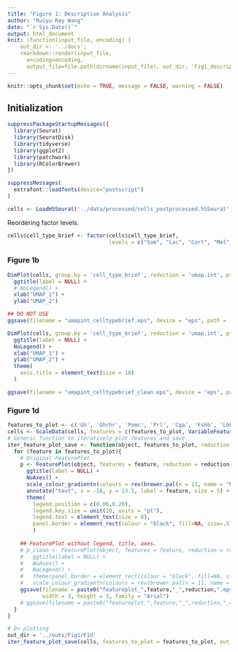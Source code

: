 ```yaml
---
title: "Figure 1: Descriptive Analysis"
author: "Ruiyu Ray Wang"
date: "`r Sys.Date()`"
output: html_document
knit: (function(input_file, encoding) {
    out_dir <- '../docs';
    rmarkdown::render(input_file,
      encoding=encoding,
      output_file=file.path(dirname(input_file), out_dir, 'Fig1_descriptive.html'))})
---
```


```r
knitr::opts_chunk$set(echo = TRUE, message = FALSE, warning = FALSE)
```

## Initialization

```r
suppressPackageStartupMessages({
  library(Seurat)
  library(SeuratDisk)
  library(tidyverse)
  library(ggplot2)
  library(patchwork)
  library(RColorBrewer)
})
```

```r
suppressMessages(
  extrafont::loadfonts(device="postscript")
)
```

```r
cells <- LoadH5Seurat('../data/processed/cells_postprocessed.h5Seurat', verbose = F)
```

Reordering factor levels.
```r
cells$cell_type_brief <- factor(cells$cell_type_brief,
                                levels = c("Som", "Lac", "Cort", "Mel", "Gonad", "Thyro", "Pou1f1", "Stem", "WBCs", "RBCs", "Endo", "Peri", "Pitui", "Ambig"))
```

### Figure 1b

```r
DimPlot(cells, group.by = 'cell_type_brief', reduction = 'umap.int', pt.size = .8, label = TRUE) + 
  ggtitle(label = NULL) +
  # NoLegend() + 
  xlab("UMAP_1") + 
  ylab("UMAP_2")
```
```r
## DO NOT USE
ggsave(filename = "umapint_celltypebrief.eps", device = "eps", path = '../outs/Fig1/', width = 6.5, height = 6, dpi = 300, family = "Arial")
```

```r
DimPlot(cells, group.by = 'cell_type_brief', reduction = 'umap.int', pt.size = .8, label = FALSE) + 
  ggtitle(label = NULL) +
  NoLegend() +
  xlab("UMAP_1") + 
  ylab("UMAP_2") +
  theme(
    axis.title = element_text(size = 18)
  )
```
```r
ggsave(filename = "umapint_celltypebrief_clean.eps", device = "eps", path = '../outs/Fig1/', width = 6.5, height = 6, dpi = 300, family = "Arial")
```

### Figure 1d

```r
features_to_plot <- c('Gh', 'Ghrhr', 'Pomc', 'Prl', 'Cga', 'Fshb', 'Lhb', 'Tshb')
cells <- ScaleData(cells, features = c(features_to_plot, VariableFeatures(cells)))
# Generic function to iteratively plot features and save
iter_feature_plot_save <- function(object, features_to_plot, reduction = "umap.int", out_dir){
  for (feature in features_to_plot){
    # Original FeaturePlot
    p <- FeaturePlot(object, features = feature, reduction = reduction) +
      ggtitle(label = NULL) + 
      NoAxes() + 
      scale_colour_gradientn(colours = rev(brewer.pal(n = 11, name = "RdYlBu"))) +
      annotate("text", x = -18, y = 13.5, label = feature, size = 5) +
      theme(
        legend.position = c(0.06,0.20),
        legend.key.size = unit(10, units = "pt"),
        legend.text = element_text(size = 8),
        panel.border = element_rect(colour = "black", fill=NA, size=.5)
        )
      
    ## FeaturePlot without legend, title, axes.
    # p_clean <- FeaturePlot(object, features = feature, reduction = reduction) +
    #   ggtitle(label = NULL) + 
    #   NoAxes() + 
    #   NoLegend() +
    #   theme(panel.border = element_rect(colour = "black", fill=NA, size=.5)) + 
    #   scale_colour_gradientn(colours = rev(brewer.pal(n = 11, name = "RdYlBu")))
    ggsave(filename = paste0("featureplot_",feature,"_",reduction,".eps"), plot = p, device = "eps", path = out_dir, dpi = 300,
           width = 3, height = 3, family = "Arial")
    # ggsave(filename = paste0("featureplot_",feature,"_",reduction,"_clean.eps"), plot = p_clean, device = "eps", path = out_dir, width = 4, height = 4)
  }
}
```
```r
# Do plotting
out_dir = '../outs/Fig1/F1d'
iter_feature_plot_save(cells, features_to_plot = features_to_plot, out_dir = out_dir)
```



